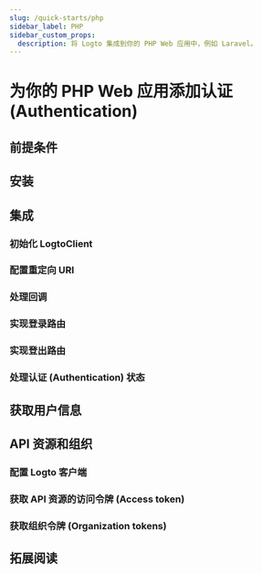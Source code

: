 ```yaml
---
slug: /quick-starts/php
sidebar_label: PHP
sidebar_custom_props:
  description: 将 Logto 集成到你的 PHP Web 应用中，例如 Laravel。
---
```




# 为你的 PHP Web 应用添加认证 (Authentication)

<PhpGuideTip />

## 前提条件

<Prerequisites />

## 安装

<Installation />

## 集成

### 初始化 LogtoClient

<InitLogtoClient />

### 配置重定向 URI

<SignInFlowSummary />

<AssumingUrl />

<WebConfigureRedirectUris />

### 处理回调

<ImplementCallbackRoute />

### 实现登录路由

<ImplementSignInRoute />

### 实现登出路由

<ImplementSignOutRoute />

### 处理认证 (Authentication) 状态

<HandleAuthenticationStatus />

<Checkpoint />

## 获取用户信息

<GetUserInformation />

## API 资源和组织

<ApiResourcesDescription />

### 配置 Logto 客户端

<ConfigApiResources />

### 获取 API 资源的访问令牌 (Access token)

<FetchAccessTokenForApiResources />

### 获取组织令牌 (Organization tokens)

<FetchOrganizationTokenForUser />

## 拓展阅读

<FurtherReadings />
